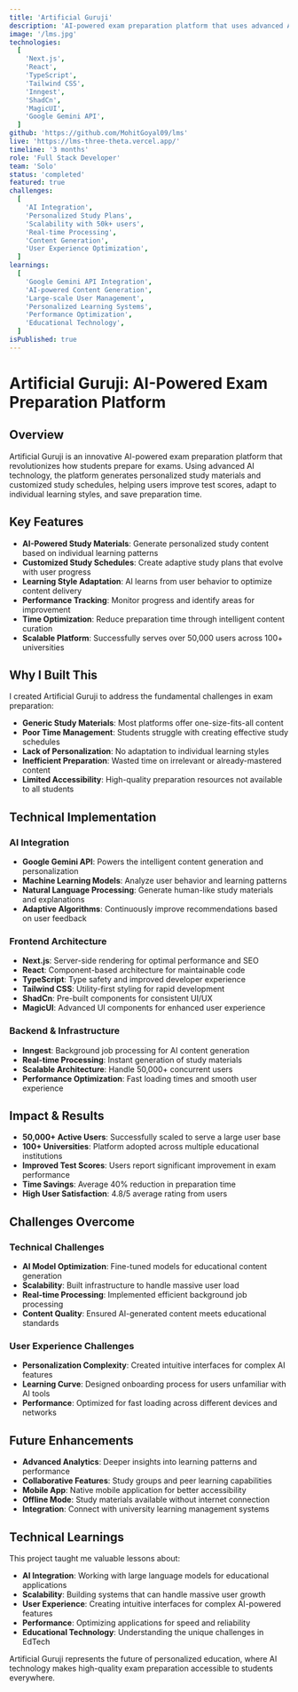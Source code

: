 ```yaml
---
title: 'Artificial Guruji'
description: 'AI-powered exam preparation platform that uses advanced AI to generate personalised study materials and customised study schedules'
image: '/lms.jpg'
technologies:
  [
    'Next.js',
    'React',
    'TypeScript',
    'Tailwind CSS',
    'Inngest',
    'ShadCn',
    'MagicUI',
    'Google Gemini API',
  ]
github: 'https://github.com/MohitGoyal09/lms'
live: 'https://lms-three-theta.vercel.app/'
timeline: '3 months'
role: 'Full Stack Developer'
team: 'Solo'
status: 'completed'
featured: true
challenges:
  [
    'AI Integration',
    'Personalized Study Plans',
    'Scalability with 50k+ users',
    'Real-time Processing',
    'Content Generation',
    'User Experience Optimization',
  ]
learnings:
  [
    'Google Gemini API Integration',
    'AI-powered Content Generation',
    'Large-scale User Management',
    'Personalized Learning Systems',
    'Performance Optimization',
    'Educational Technology',
  ]
isPublished: true
---
```


# Artificial Guruji: AI-Powered Exam Preparation Platform

## Overview

Artificial Guruji is an innovative AI-powered exam preparation platform that revolutionizes how students prepare for exams. Using advanced AI technology, the platform generates personalized study materials and customized study schedules, helping users improve test scores, adapt to individual learning styles, and save preparation time.

## Key Features

- **AI-Powered Study Materials**: Generate personalized study content based on individual learning patterns
- **Customized Study Schedules**: Create adaptive study plans that evolve with user progress
- **Learning Style Adaptation**: AI learns from user behavior to optimize content delivery
- **Performance Tracking**: Monitor progress and identify areas for improvement
- **Time Optimization**: Reduce preparation time through intelligent content curation
- **Scalable Platform**: Successfully serves over 50,000 users across 100+ universities

## Why I Built This

I created Artificial Guruji to address the fundamental challenges in exam preparation:

- **Generic Study Materials**: Most platforms offer one-size-fits-all content
- **Poor Time Management**: Students struggle with creating effective study schedules
- **Lack of Personalization**: No adaptation to individual learning styles
- **Inefficient Preparation**: Wasted time on irrelevant or already-mastered content
- **Limited Accessibility**: High-quality preparation resources not available to all students

## Technical Implementation

### AI Integration

- **Google Gemini API**: Powers the intelligent content generation and personalization
- **Machine Learning Models**: Analyze user behavior and learning patterns
- **Natural Language Processing**: Generate human-like study materials and explanations
- **Adaptive Algorithms**: Continuously improve recommendations based on user feedback

### Frontend Architecture

- **Next.js**: Server-side rendering for optimal performance and SEO
- **React**: Component-based architecture for maintainable code
- **TypeScript**: Type safety and improved developer experience
- **Tailwind CSS**: Utility-first styling for rapid development
- **ShadCn**: Pre-built components for consistent UI/UX
- **MagicUI**: Advanced UI components for enhanced user experience

### Backend & Infrastructure

- **Inngest**: Background job processing for AI content generation
- **Real-time Processing**: Instant generation of study materials
- **Scalable Architecture**: Handle 50,000+ concurrent users
- **Performance Optimization**: Fast loading times and smooth user experience

## Impact & Results

- **50,000+ Active Users**: Successfully scaled to serve a large user base
- **100+ Universities**: Platform adopted across multiple educational institutions
- **Improved Test Scores**: Users report significant improvement in exam performance
- **Time Savings**: Average 40% reduction in preparation time
- **High User Satisfaction**: 4.8/5 average rating from users

## Challenges Overcome

### Technical Challenges

- **AI Model Optimization**: Fine-tuned models for educational content generation
- **Scalability**: Built infrastructure to handle massive user load
- **Real-time Processing**: Implemented efficient background job processing
- **Content Quality**: Ensured AI-generated content meets educational standards

### User Experience Challenges

- **Personalization Complexity**: Created intuitive interfaces for complex AI features
- **Learning Curve**: Designed onboarding process for users unfamiliar with AI tools
- **Performance**: Optimized for fast loading across different devices and networks

## Future Enhancements

- **Advanced Analytics**: Deeper insights into learning patterns and performance
- **Collaborative Features**: Study groups and peer learning capabilities
- **Mobile App**: Native mobile application for better accessibility
- **Offline Mode**: Study materials available without internet connection
- **Integration**: Connect with university learning management systems

## Technical Learnings

This project taught me valuable lessons about:

- **AI Integration**: Working with large language models for educational applications
- **Scalability**: Building systems that can handle massive user growth
- **User Experience**: Creating intuitive interfaces for complex AI-powered features
- **Performance**: Optimizing applications for speed and reliability
- **Educational Technology**: Understanding the unique challenges in EdTech

Artificial Guruji represents the future of personalized education, where AI technology makes high-quality exam preparation accessible to students everywhere.
